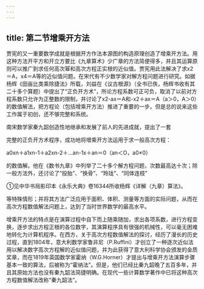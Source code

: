 ```yaml
---
---
---
```

title: 第二节增乘开方法
---



贾宪的又一重要数学成就是根据开方作法本源图的构造原理创造了增乘开方法。用这种方法开平方和开立方要比《九章算术》少广章的方法简便得多，并且其运算原则可以推广到求任何高次幂和高次方程正实根的近似值。贾宪用此法解决了求x2＝A，x4＝A等的近似值问题。在宋代有不少数学家对解方程问题进行研究。如据杨辉《田亩比类乘除捷法》所载，刘益在《议古根源》（全书已佚，杨辉书收有其二十多个算题）中提出了“正负开方术”，所论方程系数可正可负，取消了以前对方程系数只允许为正整数的限制，并讨论了x2-ax＝A和-x2＋ax＝A（a＞0，A＞0）的数值解法，把方程论（包括增乘开方法）推进了重要的一步。但是总的说来这些工作属于初创，还不够完整和系统。

南宋数学家秦九韶创造性地继承和发展了前人的先进成就，提出了一套

完整的正负开方术程序，成功地将增乘开方法运用于求一般高次方程：

a0xn＋a1xn-1＋a2xn-2＋…an-1x＋an＝0（an＜O，a0≠0）

的数值解。他在《数书九章》中列举了二十多个解方程问题，次数最高达十次；除一般方法外，还讨论了“投胎”、“换骨”、“玲珑”、“同体连枝”

①见中华书局影印本《永乐大典》卷16344所收杨辉《详解（九章）算法》。

等特殊情形；并将其方法广泛应用于面积、体积、测量等方面的实际问题，从而在高次方程数值解法问题上，达到了当时世界数学的最高水平。

增乘开方法的特点是在演算过程中自下而上随乘随加，求出各项系数，进行方程变换，逐步求出方程正根的各位数字，其演算程序具有很强的机械性，可以毫无困难地转化为计算机程序。在西方，关于高次方程数值解法的探讨，经历了漫长的历史过程，直到1804年，意大利数学家鲁非尼（P.Ruffini）才创立了一种逐次近似法用以解决数字高次方程解的近似值问题，并为此获得了意大利科学协会颁发的金质奖章，而在1819年英国数学家霍纳（W.G.Horner）才提出与增乘开方法演算步骤基本一致的算法，后被称为“霍纳法”。但是，他们已经比秦九韶晚了五百多年，并且其原始方法也没有秦九韶法简捷明确。在现代一些计算数学著作中已将这种高次方程数值解法改称“秦九韶法”。